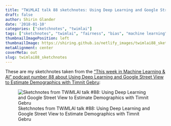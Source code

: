 ```yaml
---
title: "TWiMLAI talk 88 sketchnotes: Using Deep Learning and Google Street View to Estimate Demographics with Timnit Gebru"
draft: false
author: Shirin Glander
date: '2018-01-10'
categories: ["sketchnotes", "twimlai"]
tags: ["sketchnotes", "twimlai", "fairness", "bias", "machine learning"]
thumbnailImagePosition: left
thumbnailImage: https://shiring.github.io/netlify_images/twimlai88_sketchnotes_vhjzac.jpg
metaAlignment: center
coverMeta: out
slug: twimlai88_sketchnotes
---
```


These are my sketchnotes taken from the ["This week in Machine Learning & AI" podcast number 88 about Using Deep Learning and Google Street View to Estimate Demographics with Timnit Gebru](https://twimlai.com/twiml-talk-88-using-deep-learning-google-street-view-estimate-demographics-timnit-gebru/):

![Sketchnotes from TWiMLAI talk #88: Using Deep Learning and Google Street View to Estimate Demographics with Timnit Gebru](https://shiring.github.io/netlify_images/twimlai88_sketchnotes_vhjzac.jpg)





